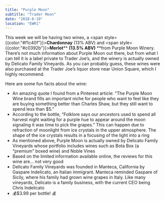 ```yaml
---
title: "Purple Moon"
subtitle: "Trader Moon"
date: "2018-8-10"
location: "EWR1"
---
```


This week we will be having two wines, a <span style={{color:"#f1c40f"}}>**Chardonnay**</span> (13% ABV) and <span style={{color:"#c0392b"}}>**Merlot**</span>** **(13.5% ABV)** **from Purple Moon Winery. There’s not much information about Purple Moon out there, but from what I can tell it is a label private to Trader Joe’s, and the winery is actually owned by Delicato Family Vineyards. As you can probably guess, these wines were also purchased at the Trader Joe’s liquor store near Union Square, which I highly recommend.

Here are some fun facts about the wine:

* An amazing quote I found from a Pinterest article: "The Purple Moon Wine brand fills an important niche for people who want to feel like they are buying something better than Charles Shaw, but they still want to spend less than $5.”
* According to the bottle, “Folklore says our ancestors used to spend all harvest night waiting for a purple hue to appear around the moon signaling it was time to pick the grapes.” This can happen due to refraction of moonlight from ice crystals in the upper atmosphere. The shape of the ice crystals results in a focusing of the light into a ring
* As mentioned above, Purple Moon is actually owned by Delicato Family Vineyards whose portfolio includes wines such as Bota Box (a “premium” boxed wine) and Noble Vines
* Based on the limited information available online, the reviews for this wine are... not very good
* Delicato Family Vineyards was founded in Manteca, California by Gaspare Indelicato, an Italian immigrant. Manteca reminded Gaspare of Sicily, where his family had grown wine grapes in Italy. Like many vineyards, Delicato is a family business, with the current CEO being Chris Indelicato
* 💰$3.99 per bottle! 💰